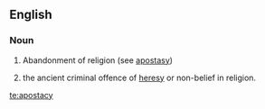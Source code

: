 ==English==

===Noun===
{{en-noun}}

# Abandonment of religion (see [[apostasy]])
# {{law}} the ancient criminal offence of [[heresy]] or non-belief in religion.

{{wikipedia}}

[[te:apostacy]]